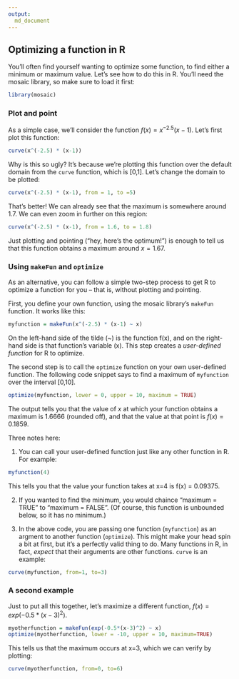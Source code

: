 ```yaml
---
output:
  md_document
---
```


## Optimizing a function in R

You'll often find yourself wanting to optimize some function, to find either a minimum or maximum value.  Let's see how to do this in R.  You'll need the mosaic library, so make sure to load it first: 
```r
library(mosaic)
```

### Plot and point  

As a simple case, we'll consider the function $f(x) = x^{-2.5} (x - 1)$.   Let's first plot this function:
```r
curve(x^(-2.5) * (x-1))
```

Why is this so ugly?  It's because we're plotting this function over the default domain from the `curve` function, which is [0,1].  Let's change the domain to be plotted:
```r
curve(x^(-2.5) * (x-1), from = 1, to =5)
```

That's better!  We can already see that the maximum is somewhere around 1.7.  We can even zoom in further on this region:
```r
curve(x^(-2.5) * (x-1), from = 1.6, to = 1.8)
```

Just plotting and pointing ("hey, here's the optimum!") is enough to tell us that this function obtains a maximum around $x=1.67$.

### Using `makeFun` and `optimize`

As an alternative, you can follow a simple two-step process to get R to optimize a function for you -- that is, without plotting and pointing.

First, you define your own function, using the mosaic library's `makeFun` function.  It works like this:
```r
myfunction = makeFun(x^(-2.5) * (x-1) ~ x)
```
On the left-hand side of the tilde (~) is the function f(x), and on the right-hand side is that function's variable (x).  This step creates a _user-defined function_ for R to optimize.  

The second step is to call the `optimize` function on your own user-defined function.  The following code snippet says to find a maximum of `myfunction` over the interval [0,10].  
```r
optimize(myfunction, lower = 0, upper = 10, maximum = TRUE)
```
The output tells you that the value of $x$ at which your function obtains a maximum is 1.6666 (rounded off), and that the value at that point is $f(x) = 0.1859$.

Three notes here: 

1) You can call your user-defined function just like any other function in R.  For example:
```r
myfunction(4)
```
This tells you that the value your function takes at x=4 is f(x) = 0.09375.

2) If you wanted to find the minimum, you would chaince "maximum = TRUE" to "maximum = FALSE".  (Of course, this function is unbounded below, so it has no minimum.)  

3) In the above code, you are passing one function (`myfunction`) as an argment to another function (`optimize`).  This might make your head spin a bit at first, but it's a perfectly valid thing to do.  Many functions in R, in fact, _expect_ that their arguments are other functions.  `curve` is an example:
```r
curve(myfunction, from=1, to=3)
```

### A second example

Just to put all this together, let's maximize a different function, $f(x) = exp(-0.5*(x-3)^2)$.  

```r
myotherfunction = makeFun(exp(-0.5*(x-3)^2) ~ x)
optimize(myotherfunction, lower = -10, upper = 10, maximum=TRUE)
```
This tells us that the maximum occurs at x=3, which we can verify by plotting:
```r
curve(myotherfunction, from=0, to=6)
```

